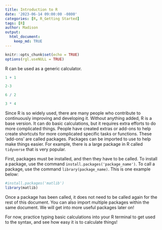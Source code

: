 ```yaml
---
title: Introduction to R
date: '2023-06-14 09:00:00 -0800'
categories: [R, R_Getting Started]
tags: [R]
author: Madison
output: 
  html_document:
    keep_md: TRUE
---
```


```r
knitr::opts_chunk$set(echo = TRUE)
options(rgl.useNULL = TRUE)
```

R can be used as a generic calculator.

```r
1 + 1
```



```r
2-3
```



```r
6 / 2
```



```r
3 * 4
```



Since R is so widely used, there are many people who contribute to continuously improving and developing it. Without anything added, R is a base version. It can do basic calculations, but it requires extra efforts to do more complicated things. People have created extras or add-ons to help create shortcuts for more complicated specific tasks or functions. These 'add-ons' are called packages. Packages can be imported to use to help make things easier. For example, there is a large package in R called `tidyverse` that is very popular. 

First, packages must be installed, and then they have to be called. To install a package, use the command `install.packages('package_name')`. To call a package, use the command `library(package_name)`. This is one example below:

```r
#install.packages('matlib')
library(matlib)
```

Once a package has been called, it does not need to be called again for the rest of this document. You can also import multiple packages within the same document. We will get into more useful packages later on!

For now, practice typing basic calculations into your R terminal to get used to the syntax, and see how easy it is to calculate things!
